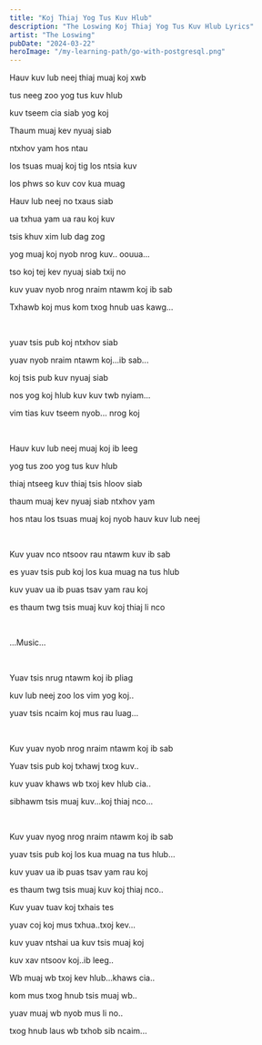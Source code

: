 ```yaml
---
title: "Koj Thiaj Yog Tus Kuv Hlub"
description: "The Loswing Koj Thiaj Yog Tus Kuv Hlub Lyrics"
artist: "The Loswing"
pubDate: "2024-03-22"
heroImage: "/my-learning-path/go-with-postgresql.png"
---
```


Hauv kuv lub neej thiaj muaj koj xwb

tus neeg zoo yog tus kuv hlub

kuv tseem cia siab yog koj

Thaum muaj kev nyuaj siab

ntxhov yam hos ntau

los tsuas muaj koj tig los ntsia kuv

los phws so kuv cov kua muag

Hauv lub neej no txaus siab

ua txhua yam ua rau koj kuv

tsis khuv xim lub dag zog

yog muaj koj nyob nrog kuv.. oouua...

tso koj tej kev nyuaj siab txij no

kuv yuav nyob nrog nraim ntawm koj ib sab

Txhawb koj mus kom txog hnub uas kawg...

<br />

yuav tsis pub koj ntxhov siab

yuav nyob nraim ntawm koj...ib sab...

koj tsis pub kuv nyuaj siab

nos yog koj hlub kuv kuv twb nyiam...

vim tias kuv tseem nyob... nrog koj

<br />

Hauv kuv lub neej muaj koj ib leeg

yog tus zoo yog tus kuv hlub

thiaj ntseeg kuv thiaj tsis hloov siab

thaum muaj kev nyuaj siab ntxhov yam

hos ntau los tsuas muaj koj nyob hauv kuv lub neej

<br />

Kuv yuav nco ntsoov rau ntawm kuv ib sab

es yuav tsis pub koj los kua muag na tus hlub

kuv yuav ua ib puas tsav yam rau koj

es thaum twg tsis muaj kuv koj thiaj li nco

<br />

...Music...

<br />

Yuav tsis nrug ntawm koj ib pliag

kuv lub neej zoo los vim yog koj..

yuav tsis ncaim koj mus rau luag...

<br />

Kuv yuav nyob nrog nraim ntawm koj ib sab

Yuav tsis pub koj txhawj txog kuv..

kuv yuav khaws wb txoj kev hlub cia..

sibhawm tsis muaj kuv...koj thiaj nco...

<br />

Kuv yuav nyog nrog nraim ntawm koj ib sab

yuav tsis pub koj los kua muag na tus hlub...

kuv yuav ua ib puas tsav yam rau koj

es thaum twg tsis muaj kuv koj thiaj nco..

Kuv yuav tuav koj txhais tes

yuav coj koj mus txhua..txoj kev...

kuv yuav ntshai ua kuv tsis muaj koj

kuv xav ntsoov koj..ib leeg..

Wb muaj wb txoj kev hlub...khaws cia..

kom mus txog hnub tsis muaj wb..

yuav muaj wb nyob mus li no..

txog hnub laus wb txhob sib ncaim...
